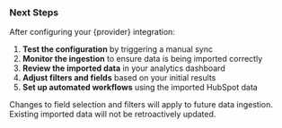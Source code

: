 ### Next Steps

After configuring your {provider} integration:

1. **Test the configuration** by triggering a manual sync
2. **Monitor the ingestion** to ensure data is being imported correctly
3. **Review the imported data** in your analytics dashboard
4. **Adjust filters and fields** based on your initial results
5. **Set up automated workflows** using the imported HubSpot data

<Note>
  Changes to field selection and filters will apply to future data ingestion.
  Existing imported data will not be retroactively updated.
</Note>
